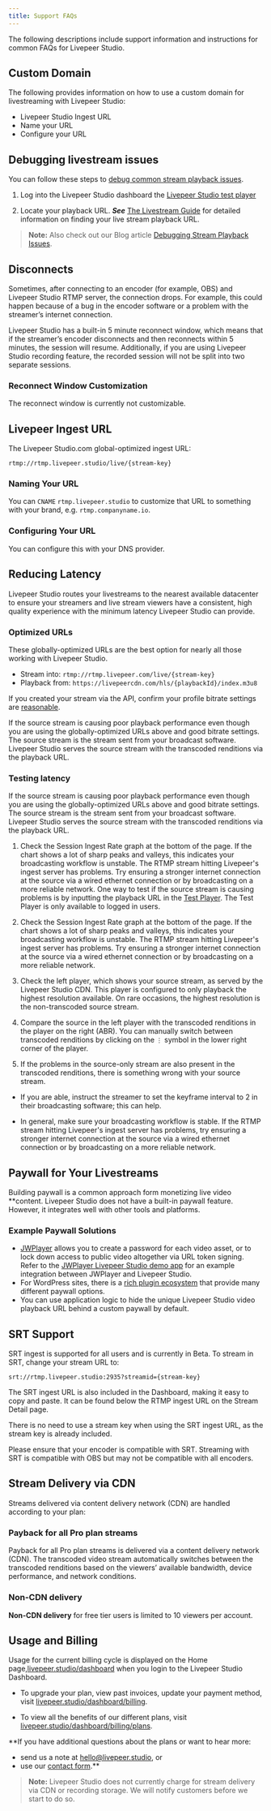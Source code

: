 ```yaml
---
title: Support FAQs
---
```


The following descriptions include support information and instructions for common FAQs for Livepeer Studio.

## Custom Domain

The following provides information on how to use a custom domain for livestreaming with Livepeer Studio:

- Livepeer Studio Ingest URL
- Name your URL
- Configure your URL

## Debugging livestream issues

You can follow these steps to [debug common stream playback issues](https://livepeer.studio/preview/blog/debugging-playback-issues).

1. Log into the Livepeer Studio dashboard the [Livepeer Studio test player](https://livepeer.studio/app/test-player)

1. Locate your playback URL. ***See*** [The Livestream Guide](/guides/livestreaming/playback) for detailed information on finding your live stream playback URL.

> **Note:** Also check out our Blog article [Debugging Stream Playback Issues](https://livepeer.studio/preview/blog/debugging-playback-issues).

## Disconnects

Sometimes, after connecting to an encoder (for example, OBS) and Livepeer Studio RTMP server, the connection drops. For example, this could happen because of a bug in the encoder software or a problem with the streamer’s internet connection.

Livepeer Studio has a built-in 5 minute reconnect window, which means that if the streamer’s encoder disconnects and then reconnects within 5 minutes, the session will resume. Additionally, if you are using Livepeer Studio recording feature, the recorded session will not be split into two separate sessions.

### Reconnect Window Customization

The reconnect window is currently not customizable.

## Livepeer Ingest URL

The Livepeer Studio.com global-optimized ingest URL:

`rtmp://rtmp.livepeer.studio/live/{stream-key}`

### Naming Your URL

You can `CNAME` `rtmp.livepeer.studio` to customize that URL to something with your brand, e.g. `rtmp.companyname.io`. 

### Configuring Your URL

You can configure this with your DNS provider.

## Reducing Latency

Livepeer Studio routes your livestreams to the nearest available datacenter to ensure your streamers and live stream viewers have a consistent, high quality experience with the minimum latency Livepeer Studio can provide.

### Optimized URLs

These globally-optimized URLs are the best option for nearly all those working with Livepeer Studio.
 
- Stream into: `rtmp://rtmp.livepeer.com/live/{stream-key}`
- Playback from: `https://livepeercdn.com/hls/{playbackId}/index.m3u8`

If you created your stream via the API, confirm your profile bitrate settings are [reasonable](https://developer.apple.com/documentation/http_live_streaming/hls_authoring_specification_for_apple_devices).

If the source stream is causing poor playback performance even though you are using the globally-optimized URLs above and good bitrate settings. The source stream is the stream sent from your broadcast software. Livepeer Studio serves the source stream with the transcoded renditions via the playback URL.

### Testing latency

If the source stream is causing poor playback performance even though you are using the globally-optimized URLs above and good bitrate settings. The source stream is the stream sent from your broadcast software. Livepeer Studio serves the source stream with the transcoded renditions via the playback URL.

1. Check the Session Ingest Rate graph at the bottom of the page. If the chart shows a lot of sharp peaks and valleys, this indicates your broadcasting workflow is unstable. The RTMP stream hitting Livepeer's ingest server has problems. Try ensuring a stronger internet connection at the source via a wired ethernet connection or by broadcasting on a more reliable network.
One way to test if the source stream is causing problems is by inputting the playback URL in the [Test Player](https://livepeer.studio/app/test-player). The Test Player is only available to logged in users.

1. Check the Session Ingest Rate graph at the bottom of the page. If the chart shows a lot of sharp peaks and valleys, this indicates your broadcasting workflow is unstable. The RTMP stream hitting Livepeer's ingest server has problems. Try ensuring a stronger internet connection at the source via a wired ethernet connection or by broadcasting on a more reliable network.

1. Check the left player, which shows your source stream, as served by the Livepeer Studio CDN. This player is configured to only playback the highest resolution available. On rare occasions, the highest resolution is the non-transcoded source stream.

1. Compare the source in the left player with the transcoded renditions in the player on the right (ABR). You can manually switch between transcoded renditions by clicking on the `⋮` symbol in the lower right corner of the player.

1. If the problems in the source-only stream are also present in the transcoded renditions, there is something wrong with your source stream. 

- If you are able, instruct the streamer to set the keyframe interval to 2 in their broadcasting software; this can help. 

- In general, make sure your broadcasting workflow is stable. If the RTMP stream hitting Livepeer's ingest server has problems, try ensuring a stronger internet connection at the source via a wired ethernet connection or by broadcasting on a more reliable network.

## Paywall for Your Livestreams

Building paywall is a common approach form monetizing live video **content. Livepeer Studio does not have a built-in paywall feature. However, it integrates well with other tools and platforms.

### Example Paywall Solutions

- [JWPlayer](https://www.jwplayer.com/) allows you to create a password for each video asset, or to lock down access to public video altogether via URL token signing. Refer to the [JWPlayer Livepeer Studio demo app](https://github.com/livepeer/livepeer-jwplayer-demo) for an example integration between JWPlayer and Livepeer Studio.
- For WordPress sites, there is a [rich plugin ecosystem](https://wordpress.org/plugins/search/paywall/) that provide many different paywall options.
- You can use application logic to hide the unique Livepeer Studio video playback URL behind a custom paywall by default.


## SRT Support

SRT ingest is supported for all users and is currently in Beta. To stream in SRT, change your stream URL to:

`srt://rtmp.livepeer.studio:2935?streamid={stream-key}`

The SRT ingest URL is also included in the Dashboard, making it easy to copy and paste. It can be found below the RTMP ingest URL on the Stream Detail page.

There is no need to use a stream key when using the SRT ingest URL, as the stream key is already included.

Please ensure that your encoder is compatible with SRT. Streaming with SRT is compatible with OBS but may not be compatible with all encoders. 

## Stream Delivery via CDN

Streams delivered via content delivery network (CDN) are handled according to your plan:

### Payback for all Pro plan streams

Payback for all Pro plan streams is delivered via a content delivery network (CDN). The transcoded video stream automatically switches between the transcoded renditions based on the viewers’ available bandwidth, device performance, and network conditions.

### Non-CDN delivery

**Non-CDN delivery** for free tier users is limited to 10 viewers per account.


## Usage and Billing

Usage for the current billing cycle is displayed on the Home page,[livepeer.studio/dashboard](https://livepeer.studio/dashboard) when you login to the Livepeer Studio Dashboard. 

- To upgrade your plan, view past invoices, update your payment
method, visit [livepeer.studio/dashboard/billing](https://livepeer.studio/dashboard/billing).

- To view all the benefits of our different plans, visit [livepeer.studio/dashboard/billing/plans](https://livepeer.studio/dashboard/billing/plans).

**If you have additional questions about the plans or want to hear more: 
- send us a note at hello@livepeer.studio, or 
- use our [contact form](https://livepeer.studio/contact).**

> **Note:** Livepeer Studio does not currently charge for stream delivery via CDN or recording
storage. We will notify customers before we start to do so.

